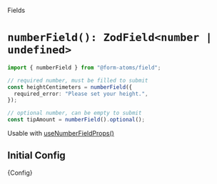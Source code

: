 
<Meta title="fields/numberField" of={NumberFieldStories} />

<hgroup>

<p class="category">Fields</p>

# `numberField(): ZodField<number | undefined>`

</hgroup>

```ts
import { numberField } from "@form-atoms/field";

// required number, must be filled to submit
const heightCentimeters = numberField({
  required_error: "Please set your height.",
});

// optional number, can be empty to submit
const tipAmount = numberField().optional();
```

Usable with [useNumberFieldProps()](?path=/docs/hooks-useNumberFieldProps--docs)

## Initial Config

<Markdown>{Config}</Markdown>

<Stories />
